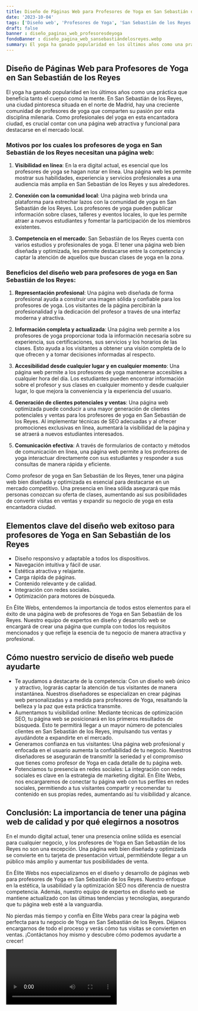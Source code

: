 ```yaml
---
title: Diseño de Páginas Web para Profesores de Yoga en San Sebastián de los Reyes
date: '2023-10-04'
tags: ['Diseño web', 'Profesores de Yoga', 'San Sebastián de los Reyes']
draft: false
banner : diseño_paginas_web_profesoresdeyoga
fondoBanner : diseño_pagina_web_sansebastiándelosreyes.webp
summary: El yoga ha ganado popularidad en los últimos años como una práctica que beneficia tanto el cuerpo como la mente. En San Sebastián de los Reyes, una ciudad pintoresca situada en el norte de Madrid, hay una creciente comunidad de profesores de yoga que comparten su pasión por esta disciplina milenaria. Como profesionales del yoga en esta encantadora ciudad, es crucial contar con una página web atractiva y funcional para destacarse en el mercado local.
---
```


## Diseño de Páginas Web para Profesores de Yoga en San Sebastián de los Reyes

El yoga ha ganado popularidad en los últimos años como una práctica que beneficia tanto el cuerpo como la mente. En San Sebastián de los Reyes, una ciudad pintoresca situada en el norte de Madrid, hay una creciente comunidad de profesores de yoga que comparten su pasión por esta disciplina milenaria. Como profesionales del yoga en esta encantadora ciudad, es crucial contar con una página web atractiva y funcional para destacarse en el mercado local.

### Motivos por los cuales los profesores de yoga en San Sebastián de los Reyes necesitan una página web:

1. **Visibilidad en línea**: En la era digital actual, es esencial que los profesores de yoga se hagan notar en línea. Una página web les permite mostrar sus habilidades, experiencia y servicios profesionales a una audiencia más amplia en San Sebastián de los Reyes y sus alrededores.

2. **Conexión con la comunidad local**: Una página web brinda una plataforma para estrechar lazos con la comunidad de yoga en San Sebastián de los Reyes. Los profesores de yoga pueden publicar información sobre clases, talleres y eventos locales, lo que les permite atraer a nuevos estudiantes y fomentar la participación de los miembros existentes.

3. **Competencia en el mercado**: San Sebastián de los Reyes cuenta con varios estudios y profesionales de yoga. El tener una página web bien diseñada y optimizada, les permite destacarse entre la competencia y captar la atención de aquellos que buscan clases de yoga en la zona.

### Beneficios del diseño web para profesores de yoga en San Sebastián de los Reyes:

1. **Representación profesional**: Una página web diseñada de forma profesional ayuda a construir una imagen sólida y confiable para los profesores de yoga. Los visitantes de la página percibirán la profesionalidad y la dedicación del profesor a través de una interfaz moderna y atractiva.

2. **Información completa y actualizada**: Una página web permite a los profesores de yoga proporcionar toda la información necesaria sobre su experiencia, sus certificaciones, sus servicios y los horarios de las clases. Esto ayuda a los visitantes a obtener una visión completa de lo que ofrecen y a tomar decisiones informadas al respecto.

3. **Accesibilidad desde cualquier lugar y en cualquier momento**: Una página web permite a los profesores de yoga mantenerse accesibles a cualquier hora del día. Los estudiantes pueden encontrar información sobre el profesor y sus clases en cualquier momento y desde cualquier lugar, lo que mejora la conveniencia y la experiencia del usuario.

4. **Generación de clientes potenciales y ventas**: Una página web optimizada puede conducir a una mayor generación de clientes potenciales y ventas para los profesores de yoga en San Sebastián de los Reyes. Al implementar técnicas de SEO adecuadas y al ofrecer promociones exclusivas en línea, aumentará la visibilidad de la página y se atraerá a nuevos estudiantes interesados.

5. **Comunicación efectiva**: A través de formularios de contacto y métodos de comunicación en línea, una página web permite a los profesores de yoga interactuar directamente con sus estudiantes y responder a sus consultas de manera rápida y eficiente.

Como profesor de yoga en San Sebastián de los Reyes, tener una página web bien diseñada y optimizada es esencial para destacarse en un mercado competitivo. Una presencia en línea sólida asegurará que más personas conozcan su oferta de clases, aumentando así sus posibilidades de convertir visitas en ventas y expandir su negocio de yoga en esta encantadora ciudad.

<GifSeo />

<Cta />

## Elementos clave del diseño web exitoso para profesores de Yoga en San Sebastián de los Reyes

- Diseño responsivo y adaptable a todos los dispositivos.
- Navegación intuitiva y fácil de usar.
- Estética atractiva y relajante.
- Carga rápida de páginas.
- Contenido relevante y de calidad.
- Integración con redes sociales.
- Optimización para motores de búsqueda.

En Élite Webs, entendemos la importancia de todos estos elementos para el éxito de una página web de profesores de Yoga en San Sebastián de los Reyes. Nuestro equipo de expertos en diseño y desarrollo web se encargará de crear una página que cumpla con todos los requisitos mencionados y que refleje la esencia de tu negocio de manera atractiva y profesional.

## Cómo nuestro servicio de diseño web puede ayudarte

- Te ayudamos a destacarte de la competencia: Con un diseño web único y atractivo, lograrás captar la atención de tus visitantes de manera instantánea. Nuestros diseñadores se especializan en crear páginas web personalizadas y a medida para profesores de Yoga, resaltando la belleza y la paz que esta práctica transmite.
- Aumentamos tu visibilidad online: Mediante técnicas de optimización SEO, tu página web se posicionará en los primeros resultados de búsqueda. Esto te permitirá llegar a un mayor número de potenciales clientes en San Sebastián de los Reyes, impulsando tus ventas y ayudándote a expandirte en el mercado.
- Generamos confianza en tus visitantes: Una página web profesional y enfocada en el usuario aumenta la confiabilidad de tu negocio. Nuestros diseñadores se asegurarán de transmitir la seriedad y el compromiso que tienes como profesor de Yoga en cada detalle de tu página web.
- Potenciamos tu presencia en redes sociales: La integración con redes sociales es clave en la estrategia de marketing digital. En Élite Webs, nos encargaremos de conectar tu página web con tus perfiles en redes sociales, permitiendo a tus visitantes compartir y recomendar tu contenido en sus propias redes, aumentando así tu visibilidad y alcance.

## Conclusión: La importancia de tener una página web de calidad y por qué elegirnos a nosotros

En el mundo digital actual, tener una presencia online sólida es esencial para cualquier negocio, y los profesores de Yoga en San Sebastián de los Reyes no son una excepción. Una página web bien diseñada y optimizada se convierte en tu tarjeta de presentación virtual, permitiéndote llegar a un público más amplio y aumentar tus posibilidades de venta.

En Élite Webs nos especializamos en el diseño y desarrollo de páginas web para profesores de Yoga en San Sebastián de los Reyes. Nuestro enfoque en la estética, la usabilidad y la optimización SEO nos diferencia de nuestra competencia. Además, nuestro equipo de expertos en diseño web se mantiene actualizado con las últimas tendencias y tecnologías, asegurando que tu página web esté a la vanguardia.

No pierdas más tiempo y confía en Élite Webs para crear la página web perfecta para tu negocio de Yoga en San Sebastián de los Reyes. Déjanos encargarnos de todo el proceso y verás cómo tus visitas se convierten en ventas. ¡Contáctanos hoy mismo y descubre cómo podemos ayudarte a crecer!

<Video />

<CtaBot job='Profesores de Yoga' city='San Sebastián de los Reyes'/>

<Gmaps query='San Sebastián de los Reyes+españa+maps' />